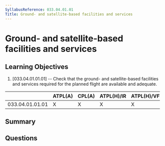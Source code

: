 ```yaml
---
SyllabusReference: 033.04.01.01
Title: Ground- and satellite-based facilities and services
---
```


# Ground- and satellite-based facilities and services

## Learning Objectives

1. [033.04.01.01.01] -- Check that the ground- and satellite-based facilities
   and services required for the planned flight are available and adequate.

|                 | ATPL(A) | CPL(A) | ATPL(H)/IR | ATPL(H)/VFR | CPL(H) | IR  | CBIR(A) |
| --------------- | ------- | ------ | ---------- | ----------- | ------ | --- | ------- |
| 033.04.01.01.01 | X       | X      | X          | X           | X      | X   | X       |

## Summary

## Questions
